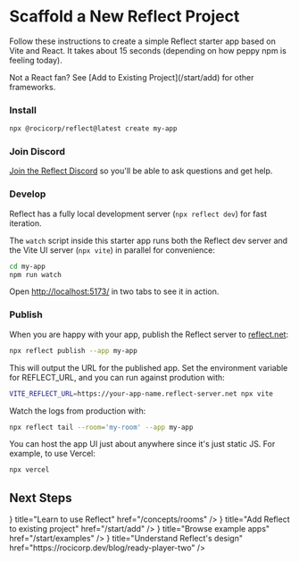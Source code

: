 
# Scaffold a New Reflect Project

Follow these instructions to create a simple Reflect starter app based on Vite and React. It takes about 15 seconds (depending on how peppy npm is feeling today).

<Callout>
  Not a React fan? See [Add to Existing Project](/start/add) for other
  frameworks.
</Callout>

<Steps>

### Install

```bash copy
npx @rocicorp/reflect@latest create my-app
```

### Join Discord

[Join the Reflect Discord](https://discord.reflect.net/) so you'll be able to ask questions and get help.

### Develop

Reflect has a fully local development server (`npx reflect dev`) for fast iteration.

The `watch` script inside this starter app runs both the Reflect dev server and the Vite UI server (`npx vite`) in parallel for convenience:

```bash copy
cd my-app
npm run watch
```

Open [http://localhost:5173/](http://localhost:5173/) in two tabs to see it in action.

### Publish

When you are happy with your app, publish the Reflect server to [reflect.net](https://reflect.net/):

```bash copy
npx reflect publish --app my-app
```

This will output the URL for the published app. Set the environment variable for REFLECT_URL, and you can run against prodution with:

```bash copy
VITE_REFLECT_URL=https://your-app-name.reflect-server.net npx vite
```

Watch the logs from production with:

```bash copy
npx reflect tail --room='my-room' --app my-app
```

You can host the app UI just about anywhere since it's just static JS. For example, to use Vercel:

```bash copy
npx vercel
```

</Steps>

## Next Steps

<Cards>
  <Card icon={<HowTo />} title="Learn to use Reflect" href="/concepts/rooms" />
  <Card
    icon={<Tutorial />}
    title="Add Reflect to existing project"
    href="/start/add"
  />
  <Card
    icon={<Examples />}
    title="Browse example apps"
    href="/start/examples"
  />
  <Card
    icon={<HowTo />}
    title="Understand Reflect's design"
    href="https://rocicorp.dev/blog/ready-player-two"
  />
</Cards>
